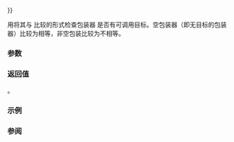 {{title|operator{{==}}{{small|(std::move_only_function)}}}}
{{cpp/utility/functional/move_only_function/navbar}}
{{ddcl|since=c++23|1=
friend bool operator==( const std::move_only_function&amp; f, std::nullptr_t ) noexcept;
}}

用将其与 {{lc|std::nullptr_t}} 比较的形式检查包装器 {{c|f}} 是否有可调用目标。空包装器（即无目标的包装器）比较为相等，非空包装比较为不相等。

{{cpp/hidden friend|{{tt|std::move_only_function&lt;FunctionType&gt;}}}}

{{cpp/note synthesized eq}}

===参数===
{{par begin}}
{{par|f|要比较的 {{tt|std::move_only_function}}}}
{{par end}}

===返回值===
{{c|!f}}。

===示例===
{{example
|code=
#include &lt;functional&gt;
#include &lt;iostream&gt;
#include &lt;utility&gt;

using SomeVoidFunc = std::move_only_function&lt;void(int) const&gt;;

class C {
public:
    C() = default;
    C(SomeVoidFunc func) : void_func_(std::move(func)) {}

    void default_func(int i) const { std::cout &lt;&lt; i &lt;&lt; '\n'; };

    void operator()() const
    {
        if (void_func_ == nullptr) // 与 nullptr 的特殊比较
            default_func(7);
        else
            void_func_(7);
    }

private:
    SomeVoidFunc void_func_{};
};

void user_func(int i)
{
    std::cout &lt;&lt; (i + 1) &lt;&lt; '\n';
}

int main()
{
    C c1;
    C c2(user_func);
    c1();
    c2();
}
|output=
7
8
}}

===参阅===
{{dsc begin}}
{{dsc inc|cpp/utility/functional/move_only_function/dsc operator bool}}
{{dsc inc|cpp/utility/functional/function/dsc operator cmp}}
{{dsc end}}

{{langlinks|de|en|es|fr|it|ja|pt|ru}}